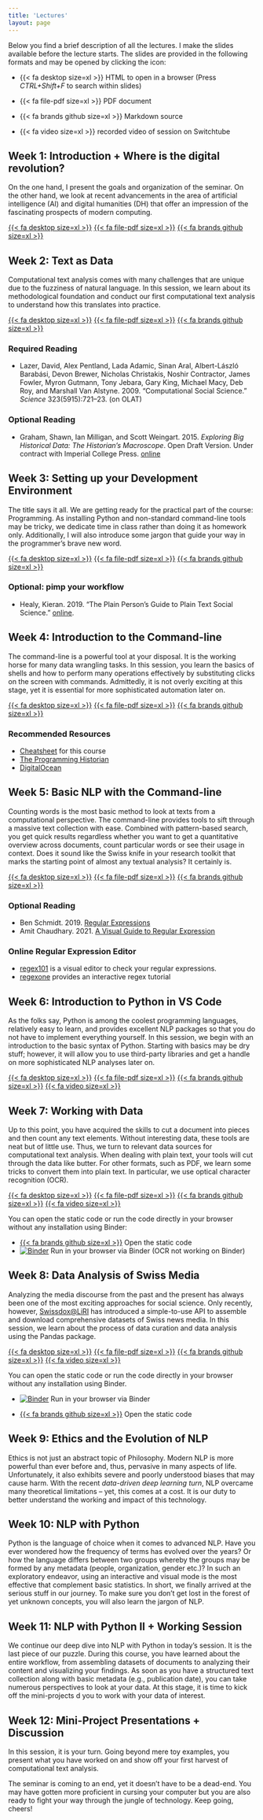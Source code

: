 ```yaml
---
title: 'Lectures'
layout: page
---
```


Below you find a brief description of all the lectures. I make the slides available before the lecture starts. The slides are provided in the following formats and may be opened by clicking the icon:

-   {{< fa desktop size=xl >}} HTML to open in a browser (Press *CTRL+Shift+F* to search within slides)

-   {{< fa file-pdf size=xl >}} PDF document

-   {{< fa brands github size=xl >}} Markdown source

-   {{< fa video size=xl >}} recorded video of session on Switchtube

## Week 1: Introduction + Where is the digital revolution?

On the one hand, I present the goals and organization of the seminar. On the other hand, we look at recent advancements in the area of artificial intelligence (AI) and digital humanities (DH) that offer an impression of the fascinating prospects of modern computing.

[{{< fa desktop size=xl >}}](lectures/html/ked2024_01.html){target="_blank"} [{{< fa file-pdf size=xl >}}](lectures/pdf/ked2024_01.pdf){target="_blank"} [{{< fa brands github size=xl >}}](https://github.com/aflueckiger/KED2024/tree/main/ked2024/lectures/md/ked2024_01.md){target="_blank"}

<!-- [<i class="fas fa-video"></i>](https://tube.switch.ch/videos/1d07f265) -->

## Week 2: Text as Data

Computational text analysis comes with many challenges that are unique due to the fuzziness of natural language. In this session, we learn about its methodological foundation and conduct our first computational text analysis to understand how this translates into practice.

[{{< fa desktop size=xl >}}](lectures/html/ked2024_02.html){target="_blank"} [{{< fa file-pdf size=xl >}}](lectures/pdf/ked2024_02.pdf){target="_blank"} [{{< fa brands github size=xl >}}](https://github.com/aflueckiger/KED2024/tree/main/ked2024/lectures/md/ked2024_02.md){target="_blank"} [<i class="fas fa-video"></i>](https://tube.switch.ch/videos/3zVCZFP1Pt)

```{=html}
<!-- 


-->
```
### Required Reading

-   Lazer, David, Alex Pentland, Lada Adamic, Sinan Aral, Albert-László Barabási, Devon Brewer, Nicholas Christakis, Noshir Contractor, James Fowler, Myron Gutmann, Tony Jebara, Gary King, Michael Macy, Deb Roy, and Marshall Van Alstyne. 2009. “Computational Social Science.” *Science* 323(5915):721–23. (on OLAT)

### Optional Reading

-   Graham, Shawn, Ian Milligan, and Scott Weingart. 2015. *Exploring Big Historical Data: The Historian’s Macroscope*. Open Draft Version. Under contract with Imperial College Press. [online](http://themacroscope.org)

## Week 3: Setting up your Development Environment

The title says it all. We are getting ready for the practical part of the course: Programming. As installing Python and non-standard command-line tools may be tricky, we dedicate time in class rather than doing it as homework only. Additionally, I will also introduce some jargon that guide your way in the programmer's brave new word.

[{{< fa desktop size=xl >}}](lectures/html/ked2024_03.html){target="_blank"} [{{< fa file-pdf size=xl >}}](lectures/pdf/ked2024_03.pdf){target="_blank"} [{{< fa brands github size=xl >}}](https://github.com/aflueckiger/KED2024/tree/main/ked2024/lectures/md/ked2024_03.md){target="_blank"} [<i class="fas fa-video"></i>](https://tube.switch.ch/videos/vR3gwKp1ND)

```{=html}
<!-- 



-->
```
### Optional: pimp your workflow

-   Healy, Kieran. 2019. “The Plain Person’s Guide to Plain Text Social Science.” [online](https://kieranhealy.org/publications/plain-person-text/).

## Week 4: Introduction to the Command-line

The command-line is a powerful tool at your disposal. It is the working horse for many data wrangling tasks. In this session, you learn the basics of shells and how to perform many operations effectively by substituting clicks on the screen with commands. Admittedly, it is not overly exciting at this stage, yet it is essential for more sophisticated automation later on.

[{{< fa desktop size=xl >}}](lectures/html/ked2024_04.html){target="_blank"} [{{< fa file-pdf size=xl >}}](lectures/pdf/ked2024_04.pdf){target="_blank"} [{{< fa brands github size=xl >}}](https://github.com/aflueckiger/KED2024/tree/main/ked2024/lectures/md/ked2024_04.md){target="_blank"} [<i class="fas fa-video"></i>](https://tube.switch.ch/videos/BJNRqSrNB0/)

```{=html}
<!-- 



-->
```
### Recommended Resources

-   [Cheatsheet](https://aflueckiger.github.io/ked2024/materials/cheatsheet_command_line.pdf){target="_blank"} for this course
-   [The Programming Historian](https://programminghistorian.org/en/lessons/intro-to-bash)
-   [DigitalOcean](https://www.digitalocean.com/community/tutorials/an-introduction-to-the-linux-terminal)

## Week 5: Basic NLP with the Command-line

Counting words is the most basic method to look at texts from a computational perspective. The command-line provides tools to sift through a massive text collection with ease. Combined with pattern-based search, you get quick results regardless whether you want to get a quantitative overview across documents, count particular words or see their usage in context. Does it sound like the Swiss knife in your research toolkit that marks the starting point of almost any textual analysis? It certainly is.

[{{< fa desktop size=xl >}}](lectures/html/ked2024_05.html){target="_blank"} [{{< fa file-pdf size=xl >}}](lectures/pdf/ked2024_05.pdf){target="_blank"} [{{< fa brands github size=xl >}}](https://github.com/aflueckiger/KED2024/tree/main/ked2024/lectures/md/ked2024_05.md){target="_blank"} [<i class="fas fa-video"></i>](https://tube.switch.ch/videos/1xXmfevlUV)

```{=html}
<!-- 


-->
```
### Optional Reading

-   Ben Schmidt. 2019. [Regular Expressions](https://dsgithub.com/HumanitiesDataAnalysis/HDA19/blob/master/Handouts/01-regex.pdf)
-   Amit Chaudhary. 2021. [A Visual Guide to Regular Expression](https://amitness.com/regex/)

### Online Regular Expression Editor

-   [regex101](https://regex101.com/) is a visual editor to check your regular expressions.
-   [regexone](https://regexone.com/) provides an interactive regex tutorial

## Week 6: Introduction to Python in VS Code

As the folks say, Python is among the coolest programming languages, relatively easy to learn, and provides excellent NLP packages so that you do not have to implement everything yourself. In this session, we begin with an introduction to the basic syntax of Python. Starting with basics may be dry stuff; however, it will allow you to use third-party libraries and get a handle on more sophisticated NLP analyses later on.

[{{< fa desktop size=xl >}}](lectures/html/ked2024_06.html){target="_blank"} [{{< fa file-pdf size=xl >}}](lectures/pdf/ked2024_06.pdf){target="_blank"} [{{< fa brands github size=xl >}}](https://github.com/aflueckiger/KED2024/tree/main/ked2024/lectures/md/ked2024_06.md){target="_blank"} [{{< fa video size=xl >}}](https://tube.switch.ch/videos/3FTh820xDn){target="_blank"}

```{=html}
<!-- 


-->
```
## Week 7: Working with Data

Up to this point, you have acquired the skills to cut a document into pieces and then count any text elements. Without interesting data, these tools are neat but of little use. Thus, we turn to relevant data sources for computational text analysis. When dealing with plain text, your tools will cut through the data like butter. For other formats, such as PDF, we learn some tricks to convert them into plain text. In particular, we use optical character recognition (OCR).

[{{< fa desktop size=xl >}}](lectures/html/ked2024_07.html){target="_blank"} [{{< fa file-pdf size=xl >}}](lectures/pdf/ked2024_07.pdf){target="_blank"} [{{< fa brands github size=xl >}}](https://github.com/aflueckiger/KED2024/tree/main/ked2024/lectures/md/ked2024_07.md){target="_blank"} [{{< fa video size=xl >}}](https://tube.switch.ch/videos/VJXVagFfQq){target="_blank"}

You can open the static code or run the code directly in your browser without any installation using Binder:

-   [{{< fa brands github size=xl >}}](https://github.com/aflueckiger/KED2024/blob/main/ked2024/materials/code/ked2024_08.ipynb) Open the static code
-   [![Binder](https://mybinder.org/badge_logo.svg){alt="Binder"}](https://mybinder.org/v2/gh/aflueckiger/KED2024/HEAD?labpath=ked2024%2Fmaterials%2Fcode%2Fked2024_07.ipynb) Run in your browser via Binder (OCR not working on Binder)

```{=html}
<!--


-->
```
## Week 8: Data Analysis of Swiss Media

Analyzing the media discourse from the past and the present has always been one of the most exciting approaches for social science. Only recently, however, [Swissdox\@LiRI](https://swissdox.linguistik.uzh.ch/#) has introduced a simple-to-use API to assemble and download comprehensive datasets of Swiss news media. In this session, we learn about the process of data curation and data analysis using the Pandas package.

[{{< fa desktop size=xl >}}](lectures/html/ked2024_08.html){target="_blank"} [{{< fa file-pdf size=xl >}}](lectures/pdf/ked2024_08.pdf){target="_blank"} [{{< fa brands github size=xl >}}](https://github.com/aflueckiger/KED2024/tree/main/ked2024/lectures/md/ked2024_08.md){target="_blank"} [{{< fa video size=xl >}}](https://tube.switch.ch/videos/RI42XBvTmi){target="_blank"}

You can open the static code or run the code directly in your browser without any installation using Binder.

-   [![Binder](https://mybinder.org/badge_logo.svg){alt="Binder"}](%5B#0%5D(https://mybinder.org/v2/gh/aflueckiger/KED2024/HEAD?labpath=ked2024%2Fmaterials%2Fcode%2Fked2024_08.ipynb)) Run in your browser via Binder

-   [{{< fa brands github size=xl >}}](https://github.com/aflueckiger/KED2024/blob/main/ked2024/materials/code/ked2024_08.ipynb) Open the static code

```{=html}
<!--

-   [![Open In Colab](https://colab.research.google.com/assets/colab-badge.svg){alt="Open In Colab"}](#0) Run in your browser via Google Colab (requires a Google Account)
-->
```
## Week 9: Ethics and the Evolution of NLP

Ethics is not just an abstract topic of Philosophy. Modern NLP is more powerful than ever before and, thus, pervasive in many aspects of life. Unfortunately, it also exhibits severe and poorly understood biases that may cause harm. With the recent *data-driven deep learning turn*, NLP overcame many theoretical limitations -- yet, this comes at a cost. It is our duty to better understand the working and impact of this technology.

```{=html}
<!--
[{{< fa desktop size=xl >}}](lectures/html/ked2024_09.html){target="_blank"} [{{< fa file-pdf size=xl >}}](lectures/pdf/ked2024_09.pdf){target="_blank"} [{{< fa brands github size=xl >}}](https://github.com/aflueckiger/KED2024/tree/main/ked2024/lectures/md/ked2024_09.md){target="_blank"}

[{{< fa video size=xl >}}](https://tube.switch.ch/videos/RI42XBvTmi){target="_blank"}
-->
```
## Week 10: NLP with Python

Python is the language of choice when it comes to advanced NLP. Have you ever wondered how the frequency of terms has evolved over the years? Or how the language differs between two groups whereby the groups may be formed by any metadata (people, organization, gender etc.)? In such an exploratory endeavor, using an interactive and visual mode is the most effective that complement basic statistics. In short, we finally arrived at the serious stuff in our journey. To make sure you don't get lost in the forest of yet unknown concepts, you will also learn the jargon of NLP.

```{=html}
<!-- 
[{{< fa desktop size=xl >}}](lectures/html/ked2024_10.html){target="_blank"} [{{< fa file-pdf size=xl >}}](lectures/pdf/ked2024_10.pdf){target="_blank"} [{{< fa brands github size=xl >}}](https://github.com/aflueckiger/KED2024/tree/main/ked2024/lectures/md/ked2024_10.md){target="_blank"}

[<i class="fas fa-video"></i>](https://tube.switch.ch/videos/mm25aFfzWz)


### Code

You can open the static code or run the code directly in your browser without any installation via Google or Binder.

-   [{{< fa brands github size=xl >}}](https://github.com/aflueckiger/KED2024/blob/main/ked2024/materials/code/ked2024_10.ipynb) Open the static code

-   [![Binder](https://mybinder.org/badge_logo.svg)](https://mybinder.org/v2/gh/aflueckiger/ked2024/ea80f96061c7f52c52e9cc2c4b9d629ac0632f15?urlpath=lab%2Ftree%2Fked2024%2Fmaterials%2Fcode%2Fked2024_11.ipynb) Run in your browser via Binder

-   [![Open In Colab](https://colab.research.google.com/assets/colab-badge.svg)](https://colab.research.google.com/github/aflueckiger/ked2024/blob/main/ked2024/materials/code/ked2024_11.ipynb) Run in your browser via Google Colab (requires a Google Account)
-->
```
## Week 11: NLP with Python II + Working Session

We continue our deep dive into NLP with Python in today's session. It is the last piece of our puzzle. During this course, you have learned about the entire workflow, from assembling datasets of documents to analyzing their content and visualizing your findings. As soon as you have a structured text collection along with basic metadata (e.g., publication date), you can take numerous perspectives to look at your data. At this stage, it is time to kick off the mini-projects d you to work with your data of interest.

```{=html}
<!-- 
[{{< fa desktop size=xl >}}](lectures/html/ked2024_11.html){target="_blank"} [{{< fa file-pdf size=xl >}}](lectures/pdf/ked2024_11.pdf){target="_blank"} [{{< fa brands github size=xl >}}](https://github.com/aflueckiger/KED2024/tree/main/ked2024/lectures/md/ked2024_11.md){target="_blank"}

[<i class="fas fa-video"></i>](https://tube.switch.ch/videos/mm25aFfzWz)


### Code

-   [{{< fa brands github size=xl >}}](https://github.com/aflueckiger/KED2024/blob/main/ked2024/materials/code/ked2024_11.ipynb) Open the static code

-   [![Binder](https://mybinder.org/badge_logo.svg)](https://mybinder.org/v2/gh/aflueckiger/ked2024/ea80f96061c7f52c52e9cc2c4b9d629ac0632f15?urlpath=lab%2Ftree%2Fked2024%2Fmaterials%2Fcode%2Fked2024_11.ipynb) Run in your browser via Binder

-   [![Open In Colab](https://colab.research.google.com/assets/colab-badge.svg)](https://colab.research.google.com/github/aflueckiger/ked2024/blob/main/ked2024/materials/code/ked2024_11.ipynb) Run in your browser via Google Colab (requires a Google Account)

### Explore interactively: 1 August Speeches by Swiss Federal Councilors

As a matter of tradition, Swiss Federal Councilors give an official speech on the Swiss National Day. Simon Schmid (journalist at Republik), in collaboration with Prof. Andreas Kley (Faculty of Law, UZH), collected many of these speeches and kindly shared the resulting dataset with me. The collection comprises 166 speeches, a multiple of the publicly available [here](https://www.admin.ch/gov/de/start/dokumentation/reden/ansprachen-zum-nationalfeiertag.html){target="_blank"}.

The interactive visualization linked below shows how the language differs between speakers of *Social Democratic Party of Switzerland* (SP) and speakers of other parties. The top right corner shows terms that all parties have frequently used. In contrast, the top left and the lower right corner reveal words that have been used primarily by the members of the SP and correspondingly by the centre-right parties.

You can search for the terms of your interest. Moreover, you may click on the points in the plot to show the context of the corresponding words within speeches. These functions allow for a quick investigation of the corpus along the dimensions of Swiss parties.

[{{< fa desktop size=xl >}}](materials/analysis/viz_party_differences.html){target="_blank"} Click to explore in your browser<br>*(it may take a few seconds to load)*
-->
```
## Week 12: Mini-Project Presentations + Discussion

In this session, it is your turn. Going beyond mere toy examples, you present what you have worked on and show off your first harvest of computational text analysis.

The seminar is coming to an end, yet it doesn't have to be a dead-end. You may have gotten more proficient in cursing your computer but you are also ready to fight your way through the jungle of technology. Keep going, cheers!

```{=html}
<!-- 
[{{< fa desktop size=xl >}}](lectures/html/ked2024_12.html){target="_blank"} [{{< fa file-pdf size=xl >}}](lectures/pdf/ked2024_12.pdf){target="_blank"} [{{< fa brands github size=xl >}}](https://github.com/aflueckiger/KED2024/tree/main/ked2024/lectures/md/ked2024_12.md){target="_blank"}

[<i class="fas fa-video"></i>](https://tube.switch.ch/videos/F0yHkSqnuy) 

-->
```